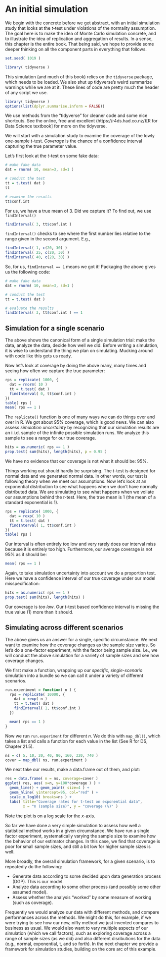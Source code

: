 
# An initial simulation

We begin with the concrete before we get abstract, with an initial simulation study that looks at the $t$-test under violations
of the normality assumption.
The goal here is to make the idea of Monte Carlo simulation concrete, and to illustrate the idea of replication
and aggregation of results.
In a sense, this chapter is the entire book.
That being said, we hope to provide some deeper thinking on all the component parts in everything that follows.


```r
set.seed( 1019 )
```


```r
library( tidyverse )
```

This simulation (and much of this book) relies on the `tidyverse` package, which needs to be loaded.
We also shut up tidyverse's weird summarize warnings while we are at it.
These lines of code are pretty much the header of any script we use.

```r
library( tidyverse )
options(list(dplyr.summarise.inform = FALSE))
```

We use methods from the "tidyverse" for cleaner code and some nice shortcuts.
See the online, free and excellent (https://r4ds.had.co.nz/)[R for Data Science textbook] for more on the tidyverse.


We will start with a simulation study to examine the coverage of the lowly
one-sample $t$-test. *Coverage* is the chance of a confidence interval
capturing the true parameter value.

Let's first look at the $t$-test on some fake data:

```r
# make fake data
dat = rnorm( 10, mean=3, sd=1 )

# conduct the test
tt = t.test( dat )
tt

# examine the results
tt$conf.int
```

For us, we have a true mean of 3.  Did we capture it?  To find out, we use `findInterval()`
```r
findInterval( 3, tt$conf.int )
```

`findInterval()` checks to see where the first number lies relative to the
range given in the second argument.  E.g.,

```r
findInterval( 1, c(20, 30) )
findInterval( 25, c(20, 30) )
findInterval( 40, c(20, 30) )
```

So, for us, `findInterval == 1` means we got it!  Packaging the above gives
us the following code:

```r
# make fake data
dat = rnorm( 10, mean=3, sd=1 )

# conduct the test
tt = t.test( dat )

# evaluate the results
findInterval( 3, tt$conf.int ) == 1
```

## Simulation for a single scenario

The above shows the canonical form of a single simulation trial: make the
data, analyze the data, decide how well we did.
Before writing a simulation, it is wise to understand the thing we plan on simulating.
Mucking around with code like this gets us ready.

Now let's look at coverage by doing the above many, many times and seeing how
often we capture the true parameter:

```r
rps = replicate( 1000, {
  dat = rnorm( 10 )
  tt = t.test( dat )
  findInterval( 0, tt$conf.int )
})
table( rps )
mean( rps == 1 )
```

The `replicate()` function is one of many ways we can do things over and over in R.
We got about 95% coverage, which is good news.  We can also assess
*simulation uncertainty* by recognizing that our simulation results are an
i.i.d. sample of the infinite possible simulation runs. We analyze this
sample to see a range for our true coverage.

```r
hits = as.numeric( rps == 1 )
prop.test( sum(hits), length(hits), p = 0.95 )
```


We have no evidence that our coverage is not what it should be: 95%.

Things working out should hardly be surprising. The $t$-test is designed for
normal data and we generated normal data. In other words, our test is
following theory when we meet our assumptions. Now let's look at an
exponential distribution to see what happens when we don't have normally
distributed data. We are simulating to see what happens when we voilate
our assumptions behind the $t$-test. Here, the true mean is 1 (the mean of a
standard exponential is 1).

```r
rps = replicate( 1000, {
  dat = rexp( 10 )
  tt = t.test( dat )
  findInterval( 1, tt$conf.int )
})
table( rps )
```

Our interval is often entirely too low and very rarely does our interval miss
because it is entirely too high.  Furthermore, our average coverage is not
95% as it should be:

```r
mean( rps == 1 )
```

Again, to take simulation uncertainty into account we do a proportion test.
Here we have a confidence interval of our true coverage under our model
misspecification:

```r
hits = as.numeric( rps == 1 )
prop.test( sum(hits), length(hits) )
```

Our coverage is *too low*.  Our $t$-test based confidence interval is missing
the true value (1) more than it should.



## Simulating across different scenarios

The above gives us an answer for a single, specific circumstance.  We next
want to examine how the coverage changes as the sample size varies.  So let's
do a one-factor experiment, with the factor being sample size.  I.e., we will
conduct the above simulation for a variety of sample sizes and see how
coverage changes.

We first make a function, wrapping up our *specific, single-scenario*
simulation into a bundle so we can call it under a variety of different
scenarios.

```r
run.experiment = function( n ) {
  rps = replicate( 10000, {
    dat = rexp( n )
    tt = t.test( dat )
    findInterval( 1, tt$conf.int )
  })

  mean( rps == 1 )
}
```

Now we run `run.experiment` for different $n$.  We do this with `map_dbl()`,
which takes a list and calls a function for each value in the list (See R for
DS, Chapter 21.5).

```r
ns = c( 5, 10, 20, 40, 80, 160, 320, 740 )
cover = map_dbl( ns, run.experiment )
```

We next take our results, make a data.frame out of them, and plot:

```r
res = data.frame( n = ns, coverage=cover )
ggplot( res, aes( x=n, y=100*coverage ) ) +
  geom_line() + geom_point( size=4 ) +
  geom_hline( yintercept=95, col="red" ) +
  scale_x_log10( breaks=ns ) +
  labs( title="Coverage rates for t-test on exponential data",
        x = "n (sample size)", y = "coverage (%)" )
```


Note the plot is on a log scale for the $x$-axis.

So far we have done a  very simple simulation to assess how well a statistical method works in a given circumstance.
We have run a single factor experiment, systematically varying the sample size to examine how the behavior of our estimator changes.
In this case, we find that coverage is poor for small sample sizes, and still a bit low for higher sample sizes is well.

More broadly, the overall simulation framework, for a given scenario, is to repeatedly do the following:

* Generate data according to some decided upon data generation process (DGP).
  This is our model.
* Analyze data according to some other process (and possibly some other assumed model).
* Assess whether the analysis "worked" by some measure of working (such as coverage).

Frequently we would analyze our data with different methods, and compare performances across the methods.
We might do this, for example, if we were trying to see how our new, nifty method we just invented compares to business as usual.
We would also want to vary multiple aspects of our simulation (which we call factors), such as exploring coverage across a range of sample sizes (as we did) and also different disributions for the data (e.g., normal, exponential, t, and so forth).
In the next chapter we provide a framework for simulation studies, building on the core arc of this example.
